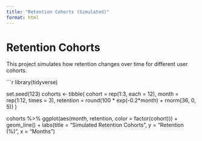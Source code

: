 ```yaml
---
title: "Retention Cohorts (Simulated)"
format: html
---
```


# Retention Cohorts

This project simulates how retention changes over time for different user cohorts.  

```r
library(tidyverse)

set.seed(123)
cohorts <- tibble(
  cohort = rep(1:3, each = 12),
  month = rep(1:12, times = 3),
  retention = round(100 * exp(-0.2*month) + rnorm(36, 0, 5))
)

cohorts %>%
  ggplot(aes(month, retention, color = factor(cohort))) +
  geom_line() +
  labs(title = "Simulated Retention Cohorts", y = "Retention (%)", x = "Months")